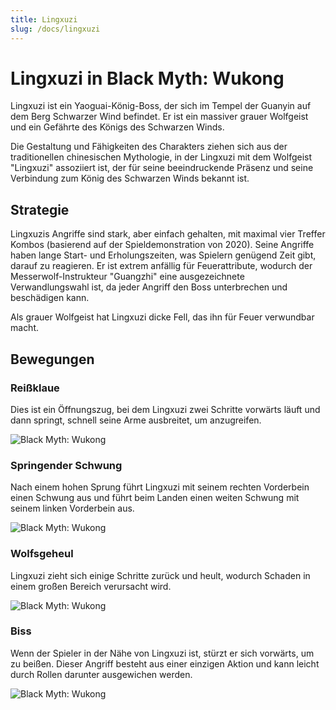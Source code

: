 ```yaml
---
title: Lingxuzi
slug: /docs/lingxuzi
---
```


# Lingxuzi in Black Myth: Wukong

Lingxuzi ist ein Yaoguai-König-Boss, der sich im Tempel der Guanyin auf dem Berg Schwarzer Wind befindet. Er ist ein massiver grauer Wolfgeist und ein Gefährte des Königs des Schwarzen Winds.

Die Gestaltung und Fähigkeiten des Charakters ziehen sich aus der traditionellen chinesischen Mythologie, in der Lingxuzi mit dem Wolfgeist "Lingxuzi" assoziiert ist, der für seine beeindruckende Präsenz und seine Verbindung zum König des Schwarzen Winds bekannt ist.

## Strategie

Lingxuzis Angriffe sind stark, aber einfach gehalten, mit maximal vier Treffer Kombos (basierend auf der Spieldemonstration von 2020). Seine Angriffe haben lange Start- und Erholungszeiten, was Spielern genügend Zeit gibt, darauf zu reagieren. Er ist extrem anfällig für Feuerattribute, wodurch der Messerwolf-Instrukteur "Guangzhi" eine ausgezeichnete Verwandlungswahl ist, da jeder Angriff den Boss unterbrechen und beschädigen kann.

Als grauer Wolfgeist hat Lingxuzi dicke Fell, das ihn für Feuer verwundbar macht.

## Bewegungen

### Reißklaue

Dies ist ein Öffnungszug, bei dem Lingxuzi zwei Schritte vorwärts läuft und dann springt, schnell seine Arme ausbreitet, um anzugreifen.

<img src="https://image.informedainews.com/siliezhua.gif" alt="Black Myth: Wukong"/>

### Springender Schwung

Nach einem hohen Sprung führt Lingxuzi mit seinem rechten Vorderbein einen Schwung aus und führt beim Landen einen weiten Schwung mit seinem linken Vorderbein aus.

<img src="https://image.informedainews.com/fpjhs.gif" alt="Black Myth: Wukong"/>

### Wolfsgeheul

Lingxuzi zieht sich einige Schritte zurück und heult, wodurch Schaden in einem großen Bereich verursacht wird.

<img src="https://image.informedainews.com/lh.gif" alt="Black Myth: Wukong"/>

### Biss

Wenn der Spieler in der Nähe von Lingxuzi ist, stürzt er sich vorwärts, um zu beißen. Dieser Angriff besteht aus einer einzigen Aktion und kann leicht durch Rollen darunter ausgewichen werden.

<img src="https://image.informedainews.com/qy.gif" alt="Black Myth: Wukong"/>

